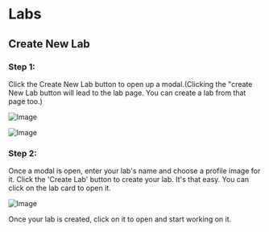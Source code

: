# Labs

## Create New Lab

### Step 1: 

Click the Create New Lab button to open up a modal.(Clicking the "create New Lab button will lead to the lab page. You can create a lab from that page too.)

![Image](/dashboard.png)

![Image](https://res.cloudinary.com/dvu6ueq2b/image/upload/v1755727599/Docs%20images/labs_uygm3y.png)

### Step 2: 

Once a modal is open, enter your lab's name and choose a profile image for it. Click the 'Create Lab' button to create your lab. It's that easy. You can click on the lab card to open it.

![Image](https://res.cloudinary.com/dvu6ueq2b/image/upload/v1755727599/Docs%20images/modal_zqdqlc.png)

Once your lab is created, click on it to open and start working on it.

